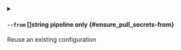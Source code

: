 
<details className="config-field -function" data-expandable="false">
<summary>

#### `--from` <span class="config-field-type">[]string</span> <span class="config-field-enum"></span> <span class="config-field-default -return"></span> <span class="config-field-required" data-required="false">pipeline only</span>  {#ensure_pull_secrets-from}

Reuse an existing configuration

</summary>



</details>
